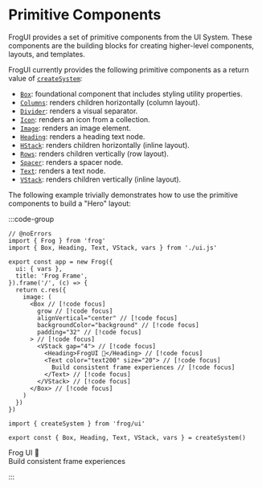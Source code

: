 # Primitive Components

FrogUI provides a set of primitive components from the UI System. These components are the 
building blocks for creating higher-level components, layouts, and templates.

FrogUI currently provides the following primitive components as a return value of [`createSystem`](/ui/ui-system):

- [`Box`](/ui/Box): foundational component that includes styling utility properties.
- [`Columns`](/ui/Columns): renders children horizontally (column layout).
- [`Divider`](/ui/Divider): renders a visual separator.
- [`Icon`](/ui/Icon): renders an icon from a collection.
- [`Image`](/ui/Image): renders an image element.
- [`Heading`](/ui/Heading): renders a heading text node.
- [`HStack`](/ui/HStack): renders children horizontally (inline layout).
- [`Rows`](/ui/Rows): renders children vertically (row layout).
- [`Spacer`](/ui/Spacer): renders a spacer node.
- [`Text`](/ui/Text): renders a text node.
- [`VStack`](/ui/VStack): renders children vertically (inline layout).

The following example trivially demonstrates how to use the primitive components to build a "Hero" layout:

:::code-group

```tsx twoslash [index.tsx]
// @noErrors
import { Frog } from 'frog'
import { Box, Heading, Text, VStack, vars } from './ui.js'

export const app = new Frog({
  ui: { vars },
  title: 'Frog Frame',
}).frame('/', (c) => {
  return c.res({
    image: (
      <Box // [!code focus]
        grow // [!code focus]
        alignVertical="center" // [!code focus]
        backgroundColor="background" // [!code focus]
        padding="32" // [!code focus]
      > // [!code focus]
        <VStack gap="4"> // [!code focus]
          <Heading>FrogUI 🐸</Heading> // [!code focus]
          <Text color="text200" size="20"> // [!code focus]
            Build consistent frame experiences // [!code focus]
          </Text> // [!code focus]
        </VStack> // [!code focus]
      </Box> // [!code focus]
    )
  })
})
```

```tsx twoslash [ui.ts] filename="./ui.js"
import { createSystem } from 'frog/ui'

export const { Box, Heading, Text, VStack, vars } = createSystem()
```

<div data-title="Preview">
  <div style={{ justifyContent: 'center', backgroundColor: 'var(--vocs-color_backgroundDark)', display: 'flex', flexDirection: 'column', gap: 8, padding: 32, width: 600, height: 310 }}>
    <div style={{ color: 'var(--vocs-color_heading)', fontSize: 32, fontWeight: '600', letterSpacing: '-0.25px' }}>Frog UI 🐸</div>
    <div style={{ color: 'var(--vocs-color_text3)', fontSize: 18 }}>Build consistent frame experiences</div>
  </div>
</div>

:::

